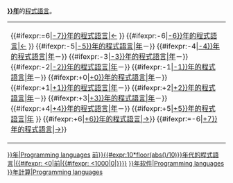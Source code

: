 <includeonly>'''[[{{Programming language establishment category/year|{{{1}}}}}年]]'''{{{dis}}}的[[程式語言]]。

{| class="toccolours" style="text-align: center; margin: auto;"
|<!--
-->{{#ifexpr:{{{1}}}=6|[[:Category:{{Programming language establishment category/year|{{{1}}}-7}}年{{{dis}}}的程式語言|←]]<nowiki> </nowiki>}}<!--
-->{{#ifexpr:{{{1}}}-6|[[:Category:{{Programming language establishment category/year|{{{1}}}-6}}年{{{dis}}}的程式語言|←]]<nowiki> </nowiki>}}<!--
-->{{#ifexpr:{{{1}}}-5|[[:Category:{{Programming language establishment category/year|{{{1}}}-5}}年{{{dis}}}的程式語言|{{Programming language establishment category/year|{{{1}}}-5}}年]]－}}<!--
-->{{#ifexpr:{{{1}}}-4|[[:Category:{{Programming language establishment category/year|{{{1}}}-4}}年{{{dis}}}的程式語言|{{Programming language establishment category/year|{{{1}}}-4}}年]]－}}<!--
-->{{#ifexpr:{{{1}}}-3|[[:Category:{{Programming language establishment category/year|{{{1}}}-3}}年{{{dis}}}的程式語言|{{Programming language establishment category/year|{{{1}}}-3}}年]]－}}<!--
-->{{#ifexpr:{{{1}}}-2|[[:Category:{{Programming language establishment category/year|{{{1}}}-2}}年{{{dis}}}的程式語言|{{Programming language establishment category/year|{{{1}}}-2}}年]]－}}<!--
-->{{#ifexpr:{{{1}}}-1|[[:Category:{{Programming language establishment category/year|{{{1}}}-1}}年{{{dis}}}的程式語言|{{Programming language establishment category/year|{{{1}}}-1}}年]]－}}<!--
-->{{#ifexpr:{{{1}}}+0|[[:Category:{{Programming language establishment category/year|{{{1}}}+0}}年{{{dis}}}的程式語言|{{Programming language establishment category/year|{{{1}}}+0}}年]]－}}<!--
-->{{#ifexpr:{{{1}}}+1|[[:Category:{{Programming language establishment category/year|{{{1}}}+1}}年{{{dis}}}的程式語言|{{Programming language establishment category/year|{{{1}}}+1}}年]]－}}<!--
-->{{#ifexpr:{{{1}}}+2|[[:Category:{{Programming language establishment category/year|{{{1}}}+2}}年{{{dis}}}的程式語言|{{Programming language establishment category/year|{{{1}}}+2}}年]]－}}<!--
-->{{#ifexpr:{{{1}}}+3|[[:Category:{{Programming language establishment category/year|{{{1}}}+3}}年{{{dis}}}的程式語言|{{Programming language establishment category/year|{{{1}}}+3}}年]]－}}<!--
-->{{#ifexpr:{{{1}}}+4|[[:Category:{{Programming language establishment category/year|{{{1}}}+4}}年{{{dis}}}的程式語言|{{Programming language establishment category/year|{{{1}}}+4}}年]]－}}<!--
-->{{#ifexpr:{{{1}}}+5|[[:Category:{{Programming language establishment category/year|{{{1}}}+5}}年{{{dis}}}的程式語言|{{Programming language establishment category/year|{{{1}}}+5}}年]]<nowiki> </nowiki>}}<!--
-->{{#ifexpr:{{{1}}}+6|[[:Category:{{Programming language establishment category/year|{{{1}}}+6}}年{{{dis}}}的程式語言|→]]}}<!--
-->{{#ifexpr:{{{1}}}=-6|[[:Category:{{Programming language establishment category/year|{{{1}}}+7}}年{{{dis}}}的程式語言|→]]}}
|}

[[Category:{{Programming language establishment category/year|{{{1}}}}}年{{{dis2}}}|Programming languages]]
[[Category:{{#ifexpr:{{{1}}} < 0|前}}{{#expr:10*floor(abs({{{1}}})/10)}}年代{{{dis}}}的程式語言|{{#ifexpr:{{{1}}} <0|前|{{#ifexpr:{{{1}}} <1000|0{{{1}}}|{{PAGENAME}}}}}}]]
[[Category:{{Programming language establishment category/year|{{{1}}}}}年软件|Programming languages]]
[[Category:{{Programming language establishment category/year|{{{1}}}}}年計算|Programming languages]]</includeonly><noinclude>

{{Documentation|content=
这个子模板为{{tl|Programming language establishment category}}生成文本、导航表和分类。不应直接使用。

== 參見 ==
* {{tl|Programming language establishment category/year}}
}}
</noinclude>